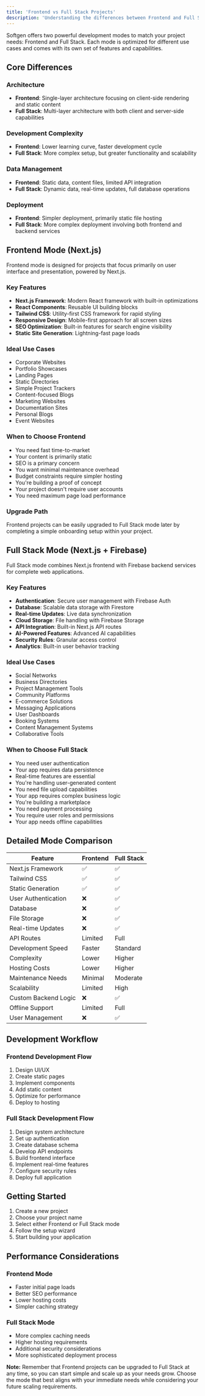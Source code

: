 ```yaml
---
title: 'Frontend vs Full Stack Projects'
description: 'Understanding the differences between Frontend and Full Stack development modes in Softgen'
---
```


Softgen offers two powerful development modes to match your project needs: Frontend and Full Stack. Each mode is optimized for different use cases and comes with its own set of features and capabilities.

## Core Differences

### Architecture
- **Frontend**: Single-layer architecture focusing on client-side rendering and static content
- **Full Stack**: Multi-layer architecture with both client and server-side capabilities

### Development Complexity
- **Frontend**: Lower learning curve, faster development cycle
- **Full Stack**: More complex setup, but greater functionality and scalability

### Data Management
- **Frontend**: Static data, content files, limited API integration
- **Full Stack**: Dynamic data, real-time updates, full database operations

### Deployment
- **Frontend**: Simpler deployment, primarily static file hosting
- **Full Stack**: More complex deployment involving both frontend and backend services

## Frontend Mode (Next.js)

Frontend mode is designed for projects that focus primarily on user interface and presentation, powered by Next.js.

### Key Features
- **Next.js Framework**: Modern React framework with built-in optimizations
- **React Components**: Reusable UI building blocks
- **Tailwind CSS**: Utility-first CSS framework for rapid styling
- **Responsive Design**: Mobile-first approach for all screen sizes
- **SEO Optimization**: Built-in features for search engine visibility
- **Static Site Generation**: Lightning-fast page loads

### Ideal Use Cases
- Corporate Websites
- Portfolio Showcases
- Landing Pages
- Static Directories
- Simple Project Trackers
- Content-focused Blogs
- Marketing Websites
- Documentation Sites
- Personal Blogs
- Event Websites

### When to Choose Frontend
- You need fast time-to-market
- Your content is primarily static
- SEO is a primary concern
- You want minimal maintenance overhead
- Budget constraints require simpler hosting
- You're building a proof of concept
- Your project doesn't require user accounts
- You need maximum page load performance

### Upgrade Path
Frontend projects can be easily upgraded to Full Stack mode later by completing a simple onboarding setup within your project.

## Full Stack Mode (Next.js + Firebase)

Full Stack mode combines Next.js frontend with Firebase backend services for complete web applications.

### Key Features
- **Authentication**: Secure user management with Firebase Auth
- **Database**: Scalable data storage with Firestore
- **Real-time Updates**: Live data synchronization
- **Cloud Storage**: File handling with Firebase Storage
- **API Integration**: Built-in Next.js API routes
- **AI-Powered Features**: Advanced AI capabilities
- **Security Rules**: Granular access control
- **Analytics**: Built-in user behavior tracking

### Ideal Use Cases
- Social Networks
- Business Directories
- Project Management Tools
- Community Platforms
- E-commerce Solutions
- Messaging Applications
- User Dashboards
- Booking Systems
- Content Management Systems
- Collaborative Tools

### When to Choose Full Stack
- You need user authentication
- Your app requires data persistence
- Real-time features are essential
- You're handling user-generated content
- You need file upload capabilities
- Your app requires complex business logic
- You're building a marketplace
- You need payment processing
- You require user roles and permissions
- Your app needs offline capabilities

## Detailed Mode Comparison

| Feature | Frontend | Full Stack |
|---------|----------|------------|
| Next.js Framework | ✅ | ✅ |
| Tailwind CSS | ✅ | ✅ |
| Static Generation | ✅ | ✅ |
| User Authentication | ❌ | ✅ |
| Database | ❌ | ✅ |
| File Storage | ❌ | ✅ |
| Real-time Updates | ❌ | ✅ |
| API Routes | Limited | Full |
| Development Speed | Faster | Standard |
| Complexity | Lower | Higher |
| Hosting Costs | Lower | Higher |
| Maintenance Needs | Minimal | Moderate |
| Scalability | Limited | High |
| Custom Backend Logic | ❌ | ✅ |
| Offline Support | Limited | Full |
| User Management | ❌ | ✅ |

## Development Workflow

### Frontend Development Flow
1. Design UI/UX
2. Create static pages
3. Implement components
4. Add static content
5. Optimize for performance
6. Deploy to hosting

### Full Stack Development Flow
1. Design system architecture
2. Set up authentication
3. Create database schema
4. Develop API endpoints
5. Build frontend interface
6. Implement real-time features
7. Configure security rules
8. Deploy full application

## Getting Started

1. Create a new project
2. Choose your project name
3. Select either Frontend or Full Stack mode
4. Follow the setup wizard
5. Start building your application

## Performance Considerations

### Frontend Mode
- Faster initial page loads
- Better SEO performance
- Lower hosting costs
- Simpler caching strategy

### Full Stack Mode
- More complex caching needs
- Higher hosting requirements
- Additional security considerations
- More sophisticated deployment process

**Note:** Remember that Frontend projects can be upgraded to Full Stack at any time, so you can start simple and scale up as your needs grow. Choose the mode that best aligns with your immediate needs while considering your future scaling requirements.